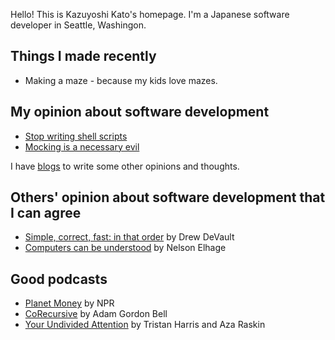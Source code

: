 

<Index />

Hello! This is <Link href="/me/">Kazuyoshi Kato</Link>'s homepage.
I'm a Japanese software developer in Seattle, Washingon.


## Things I made recently

- <Link href="/maze/">Making a maze</Link> - because my kids love mazes.

## My opinion about software development

- [Stop writing shell scripts](https://blog.8-p.info/en/2021/01/11/shell-scripts/)
- [Mocking is a necessary evil](https://blog.8-p.info/en/2020/10/22/mocking/)

I have [blogs](https://blog.8-p.info/) to write some other opinions and thoughts.

## Others' opinion about software development that I can agree

* [Simple, correct, fast: in that order](https://drewdevault.com/2018/07/09/Simple-correct-fast.html) by Drew DeVault
* [Computers can be understood](https://blog.nelhage.com/post/computers-can-be-understood/) by Nelson Elhage

## Good podcasts

* [Planet Money](https://www.npr.org/podcasts/510289/planet-money/) by NPR
* [CoRecursive](https://corecursive.com/) by Adam Gordon Bell
* [Your Undivided Attention](https://www.humanetech.com/podcast) by Tristan Harris and Aza Raskin


